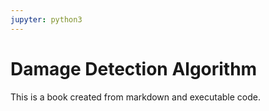 ```yaml
---
jupyter: python3
---
```


# Damage Detection Algorithm

This is a book created from markdown and executable code.


